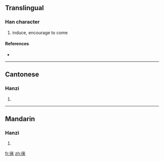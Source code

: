 {{also|徠}}
==Translingual==

===Han character===
{{Han char|rn=60|rad=彳|as=07|sn=10|four=|canj=竹人木廿 (HODT)}}

# induce, encourage to come

====References====
* {{Han ref|kx=0367.271|hdz=20824.050|uh=5F95|ud=24469}}

----

==Cantonese==

===Hanzi===
{{yue-hanzi|jyut=|y=loi4|tra=徠}}

# {{defn|Cantonese}}

----

==Mandarin==

===Hanzi===
{{cmn-hanzi|tra=徠|pin=[[lái]] ([[lai2]])|wg=lai<sup>2</sup>}}

# {{defn|Mandarin}}

[[fr:徕]]
[[zh:徕]]